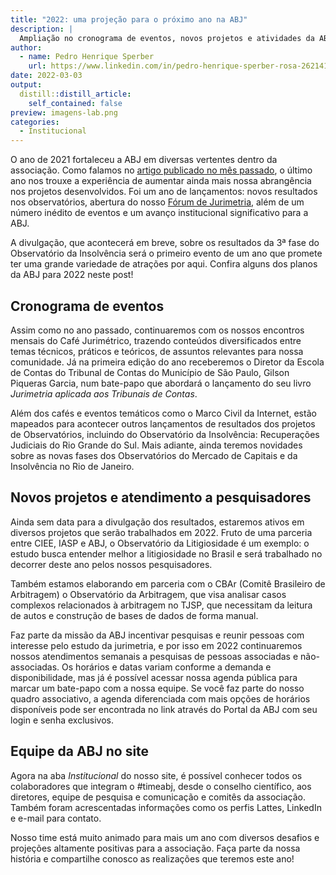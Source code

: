 ```yaml
---
title: "2022: uma projeção para o próximo ano na ABJ"
description: |
  Ampliação no cronograma de eventos, novos projetos e atividades da ABJ para este ano
author:
  - name: Pedro Henrique Sperber
    url: https://www.linkedin.com/in/pedro-henrique-sperber-rosa-26214116a/
date: 2022-03-03
output:
  distill::distill_article:
    self_contained: false
preview: imagens-lab.png
categories:
  - Institucional
---
```


O ano de 2021 fortaleceu a ABJ em diversas vertentes dentro da associação.
Como falamos no [artigo publicado no mês passado](https://lab.abj.org.br/posts/2022-02-04-retrospectiva-2021/),
o último ano nos trouxe a experiência de aumentar ainda mais nossa abrangência
nos projetos desenvolvidos. Foi um ano de lançamentos: novos resultados nos
observatórios, abertura do nosso [Fórum de Jurimetria](https://forum.abj.org.br/),
além de um número inédito de eventos e um avanço institucional significativo
para a ABJ.

A divulgação, que acontecerá em breve, sobre os resultados da 3ª fase do
Observatório da Insolvência será o primeiro evento de um ano que promete ter
uma grande variedade de atrações por aqui. Confira alguns dos planos da ABJ para
2022 neste post!

## Cronograma de eventos

Assim como no ano passado, continuaremos com os nossos encontros mensais do Café
Jurimétrico, trazendo conteúdos diversificados entre temas técnicos, práticos e
teóricos, de assuntos relevantes para nossa comunidade. Já na primeira edição do
ano receberemos o Diretor da Escola de Contas do Tribunal de Contas do Município
de São Paulo, Gilson Piqueras Garcia, num bate-papo que abordará o lançamento do
seu livro _Jurimetria aplicada aos Tribunais de Contas_.

Além dos cafés e eventos temáticos como o Marco Civil da Internet, estão
mapeados para acontecer outros lançamentos de resultados dos projetos de
Observatórios, incluindo do Observatório da Insolvência: Recuperações Judiciais
do Rio Grande do Sul. Mais adiante, ainda teremos novidades sobre as novas fases
dos Observatórios do Mercado de Capitais e da Insolvência no Rio de Janeiro.

## Novos projetos e atendimento a pesquisadores

Ainda sem data para a divulgação dos resultados, estaremos ativos em diversos
projetos que serão trabalhados em 2022. Fruto de uma parceria entre CIEE, IASP e
ABJ, o Observatório da Litigiosidade é um exemplo: o estudo busca entender
melhor a litigiosidade no Brasil e será trabalhado no decorrer deste ano pelos
nossos pesquisadores.

Também estamos elaborando em parceria com o CBAr (Comitê Brasileiro de
Arbitragem) o Observatório da Arbitragem, que visa analisar casos complexos
relacionados à arbitragem no TJSP, que necessitam da leitura de autos e
construção de bases de dados de forma manual.

Faz parte da missão da ABJ incentivar pesquisas e reunir pessoas com interesse
pelo estudo da jurimetria, e por isso em 2022 continuaremos nossos atendimentos
semanais a pesquisas de pessoas associadas e não-associadas. Os horários e
datas variam conforme a demanda e disponibilidade, mas já é possível acessar
nossa agenda pública para marcar um bate-papo com a nossa equipe. Se você faz
parte do nosso quadro associativo, a agenda diferenciada com mais opções de
horários disponíveis pode ser encontrada no link através do Portal da ABJ com
seu login e senha exclusivos.


## Equipe da ABJ no site

Agora na aba _Institucional_ do nosso site, é possível conhecer todos os
colaboradores que integram o #timeabj, desde o conselho científico, aos
diretores, equipe de pesquisa e comunicação e comitês da associação. Também
foram acrescentadas informações como os perfis Lattes, LinkedIn e e-mail para
contato.

Nosso time está muito animado para mais um ano com diversos desafios e projeções
altamente positivas para a associação. Faça parte da nossa história e
compartilhe conosco as realizações que teremos este ano!
